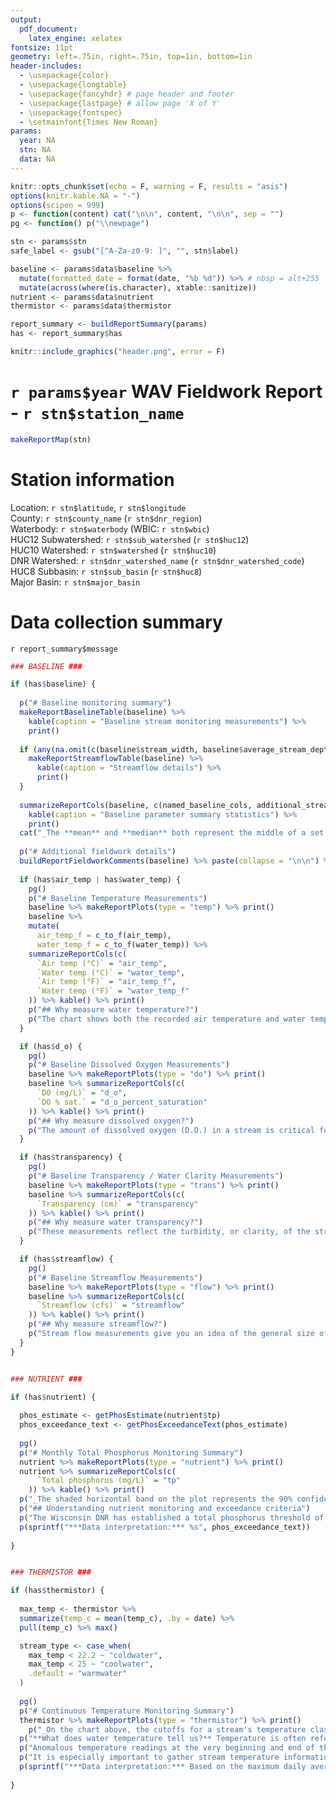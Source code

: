 ```yaml
---
output:
  pdf_document:
    latex_engine: xelatex
fontsize: 11pt
geometry: left=.75in, right=.75in, top=1in, bottom=1in
header-includes:
  - \usepackage{color}
  - \usepackage{longtable}
  - \usepackage{fancyhdr} # page header and footer
  - \usepackage{lastpage} # allow page 'X of Y'
  - \usepackage{fontspec}
  - \setmainfont{Times New Roman}
params:
  year: NA
  stn: NA
  data: NA
---
```


```r

knitr::opts_chunk$set(echo = F, warning = F, results = "asis")
options(knitr.kable.NA = "-")
options(scipen = 999)
p <- function(content) cat("\n\n", content, "\n\n", sep = "")
pg <- function() p("\\newpage")

stn <- params$stn
safe_label <- gsub("[^A-Za-z0-9: ]", "", stn$label)

baseline <- params$data$baseline %>%
  mutate(formatted_date = format(date, "%b %d")) %>% # nbsp = alt+255
  mutate(across(where(is.character), xtable::sanitize))
nutrient <- params$data$nutrient
thermistor <- params$data$thermistor

report_summary <- buildReportSummary(params)
has <- report_summary$has

```

\pagestyle{fancy}
\setlength{\headheight}{14pt}
\lhead{Station `r str_trunc(safe_label, 65)`}
\rhead{`r params$year` Fieldwork Report}
\lfoot{\url{https://wateractionvolunteers.org}}
\cfoot{}
\rfoot{Page \thepage\ of \pageref{LastPage}}

```r
knitr::include_graphics("header.png", error = F)
```

# `r params$year` WAV Fieldwork Report - `r stn$station_name`

```r
makeReportMap(stn)
```

# Station information

Location: `r stn$latitude`, `r stn$longitude`\
County: `r stn$county_name` (`r stn$dnr_region`)\
Waterbody: `r stn$waterbody` (WBIC: `r stn$wbic`)\
HUC12 Subwatershed: `r stn$sub_watershed` (`r stn$huc12`)\
HUC10 Watershed: `r stn$watershed` (`r stn$huc10`)\
DNR Watershed: `r stn$dnr_watershed_name` (`r stn$dnr_watershed_code`)\
HUC8 Subbasin: `r stn$sub_basin` (`r stn$huc8`)\
Major Basin: `r stn$major_basin`

# Data collection summary

`r report_summary$message`


\newpage

```r

### BASELINE ###

if (has$baseline) {
  
  p("# Baseline monitoring summary")
  makeReportBaselineTable(baseline) %>%
    kable(caption = "Baseline stream monitoring measurements") %>%
    print()
  
  if (any(na.omit(c(baseline$stream_width, baseline$average_stream_depth, baseline$average_surface_velocity)))) {
    makeReportStreamflowTable(baseline) %>%
      kable(caption = "Streamflow details") %>%
      print()
  }
  
  summarizeReportCols(baseline, c(named_baseline_cols, additional_streamflow_cols)) %>%
    kable(caption = "Baseline parameter summary statistics") %>%
    print()
  cat("_The **mean** and **median** both represent the middle of a set of observations, but the mean is the sum of values divided by the number of values, while the median is simply the middle value when arranged in order. The mean is more likely to be influenced by outliers than the median. The **SD** (standard deviation) represents the spread of values - a large SD means there is a lot of variation in the data. The **CV** (coefficient of variation) shows how big the standard deviation is relative to the mean, putting the standard deviation in context with the size of the observed values._\n\n")
  
  p("# Additional fieldwork details")
  buildReportFieldworkComments(baseline) %>% paste(collapse = "\n\n") %>% cat()
  
  if (has$air_temp | has$water_temp) {
    pg()
    p("# Baseline Temperature Measurements")
    baseline %>% makeReportPlots(type = "temp") %>% print()
    baseline %>%
    mutate(
      air_temp_f = c_to_f(air_temp),
      water_temp_f = c_to_f(water_temp)) %>%
    summarizeReportCols(c(
      `Air temp (°C)` = "air_temp",
      `Water temp (°C)` = "water_temp",
      `Air temp (°F)` = "air_temp_f",
      `Water temp (°F)` = "water_temp_f"
    )) %>% kable() %>% print()
    p("## Why measure water temperature?")
    p("The chart shows both the recorded air temperature and water temperature. Cold streams generally provide better habitat because they can contain higher levels of dissolved oxygen, and higher water temperatures may indicate shallow, pooled, or stagnant water. These values were recorded during baseline fieldwork events; if there was a water temperature data logger deployed, those measurements appear later in this report.")
  }

  if (has$d_o) {
    pg()
    p("# Baseline Dissolved Oxygen Measurements")
    baseline %>% makeReportPlots(type = "do") %>% print()
    baseline %>% summarizeReportCols(c(
      `DO (mg/L)` = "d_o",
      `DO % sat.` = "d_o_percent_saturation"
    )) %>% kable() %>% print()
    p("## Why measure dissolved oxygen?")
    p("The amount of dissolved oxygen (D.O.) in a stream is critical for aquatic life, particularly larger animals like fish. 5 mg/L is considered the minimum level for fish, while 7 mg/L is the minimum required by trout in the spawning season. Colder waters can support higher concentrations of dissolved oxygen than warmer waters. The percent saturation refers to the equilibrium amount of oxygen that can dissolve into the water from the atmosphere. Higher than 100% D.O. saturation means oxygen is being actively added to the water, either by aquatic life or by air-water mixing. Lower than 100% D.O. saturation means the dissolved oxygen has been depleted below equilibrium level by plant or algal respiration or decomposition.")
  }

  if (has$transparency) {
    pg()
    p("# Baseline Transparency / Water Clarity Measurements")
    baseline %>% makeReportPlots(type = "trans") %>% print()
    baseline %>% summarizeReportCols(c(
      `Transparency (cm)` = "transparency"
    )) %>% kable() %>% print()
    p("## Why measure water transparency?")
    p("These measurements reflect the turbidity, or clarity, of the stream water. Lower transparency means the water is cloudier/murkier and could indicate a recent storm event kicking up silt and mud in the stream. Lower transparency isn't necessarily bad but can be associated with warm waters with low dissolved oxygen and lots of suspended algae.")
  }

  if (has$streamflow) {
    pg()
    p("# Baseline Streamflow Measurements")
    baseline %>% makeReportPlots(type = "flow") %>% print()
    baseline %>% summarizeReportCols(c(
      `Streamflow (cfs)` = "streamflow"
    )) %>% kable() %>% print()
    p("## Why measure streamflow?")
    p("Stream flow measurements give you an idea of the general size of the stream. Periods of higher than normal stream flow would suggest recent rains in the watershed. Most streams have a consistent and predictable stream flow based on the size of the watershed that they drain, but stream flow will ‘pulse’ after rain and storm events, returning to baseflow after several days.")
  }
}


### NUTRIENT ###

if (has$nutrient) {
  
  phos_estimate <- getPhosEstimate(nutrient$tp)
  phos_exceedance_text <- getPhosExceedanceText(phos_estimate)
  
  pg()
  p("# Monthly Total Phosphorus Monitoring Summary")
  nutrient %>% makeReportPlots(type = "nutrient") %>% print()
  nutrient %>% summarizeReportCols(c(
      `Total phosphorus (mg/L)` = "tp"
    )) %>% kable() %>% print()
  p("_The shaded horizontal band on the plot represents the 90% confidence interval for the median total phosphorus (TP) at this site (if more than one month of data was collected). This means that, given the TP concentrations measured this year, there is about an 90% chance that the true median total phosphorus concentration falls somewhere between those lines. We know that TP in streams varies quite a bit, so individual samples could be higher or lower than the confidence interval._")
  p("## Understanding nutrient monitoring and exceedance criteria")
  p("The Wisconsin DNR has established a total phosphorus threshold of 0.075 mg/L (ppm) and a monitoring protocol that must be followed. A stream site ***clearly exceeds*** the phosphorus limit and the confidence interval band will be shaded **\\textcolor{red}{red}** if the lower 90% confidence limit of the sample median exceeds the state total phosphorus limit of **0.075 mg/L**. A stream site ***may exceed*** the phosphorus limit if the median is higher than the phosphorus limit, but the lower confidence interval is below the limit. A stream site ***may meet*** the phosphorus criteria if the median is lower than the phosphorus limit, but the upper confidence interval remains above the limit. When the entire confidence interval is below the phosphorus limit, the site ***clearly meets*** the phosphorus limit, and the shaded confidence interval band in the plot above will be colored **\\textcolor{teal}{teal}**.")
  p(sprintf("***Data interpretation:*** %s", phos_exceedance_text))
  
}


### THERMISTOR ###

if (has$thermistor) {
  
  max_temp <- thermistor %>%
  summarize(temp_c = mean(temp_c), .by = date) %>%
  pull(temp_c) %>% max()

  stream_type <- case_when(
    max_temp < 22.2 ~ "coldwater",
    max_temp < 25 ~ "coolwater",
    .default = "warmwater"
  )
  
  pg()
  p("# Continuous Temperature Monitoring Summary")
  thermistor %>% makeReportPlots(type = "thermistor") %>% print()
    p("_On the chart above, the cutoffs for a stream's temperature classification are shown as shaded areas. **Coldwater** streams have typical average summer temperatures below 22.2°C (72°F), **coolwater** streams have maximum temperatures between 22.2°C and 25°C (77°F), and **warmwater** streams have maximum temperatures above 25°C._")
  p("**What does water temperature tell us?** Temperature is often referred to as a 'master variable' in aquatic ecosystems because temperature determines the speed of important processes, from basic chemical reactions to the growth and metabolism of fishes and other organisms. In addition, temperature determines the type of fish community that the stream can support.")
  p("Anomalous temperature readings at the very beginning and end of the data may reflect air temperatures before the logger was deployed into the stream. It's also possible that the logger because exposed to the air during deployment if water levels dropped. Depending on the depth and location of the logger, there may be sections of the stream that are consistently warmer or colder than the logger recorded.")
  p("It is especially important to gather stream temperature information over many years in order to track how quickly our streams are warming due to climate change. The continuous data loggers you have deployed and maintained are a 21st-century approach to monitoring stream temperature, providing accurate, high-resolution temperature data as we monitor the health of streams across the state.")
  p(sprintf("***Data interpretation:*** Based on the maximum daily average water temperature of %s°C (%s°F), this is a %s stream.", signif(max_temp, 3), signif(c_to_f(max_temp), 3), stream_type))
  
}

```
